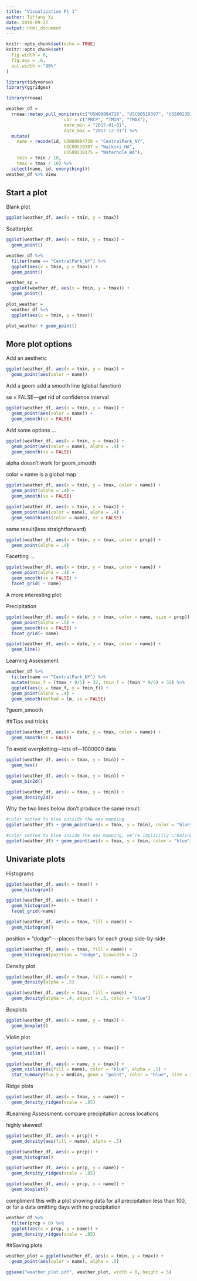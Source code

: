 ```yaml
---
title: "Visualization Pt 1"
author: Tiffany Xi
date: 2018-09-27
output: html_document
---
```


```r
knitr::opts_chunk$set(echo = TRUE)
knitr::opts_chunk$set(
  fig.width = 6,
  fig.asp = .6,
  out.width = "90%"
)

library(tidyverse)
library(ggridges)
```

```r
library(rnoaa)

weather_df = 
  rnoaa::meteo_pull_monitors(c("USW00094728", "USC00519397", "USS0023B17S"),
                      var = c("PRCP", "TMIN", "TMAX"), 
                      date_min = "2017-01-01",
                      date_max = "2017-12-31") %>%
  mutate(
    name = recode(id, USW00094728 = "CentralPark_NY", 
                      USC00519397 = "Waikiki_HA",
                      USS0023B17S = "Waterhole_WA"),
    tmin = tmin / 10,
    tmax = tmax / 10) %>%
  select(name, id, everything())
weather_df %>% View
```

## Start a plot

Blank plot

```r
ggplot(weather_df, aes(x = tmin, y = tmax))
```

Scatterplot

```r
ggplot(weather_df, aes(x = tmin, y = tmax)) + 
  geom_point()
```


```r
weather_df %>%
  filter(name == "CentralPark_NY") %>% 
  ggplot(aes(x = tmin, y = tmax)) + 
  geom_point()
```

```r
weather_sp = 
  ggplot(weather_df, aes(x = tmin, y = tmax)) + 
  geom_point()
```

```r
plot_weather = 
  weather_df %>%
  ggplot(aes(x = tmin, y = tmax)) 

plot_weather + geom_point()
```

## More plot options

Add an aesthetic

```r
ggplot(weather_df, aes(x = tmin, y = tmax)) + 
  geom_point(aes(color = name))
```

Add a geom
add a smooth line (global function)

se = FALSE---get rid of confidence interval
```r
ggplot(weather_df, aes(x = tmin, y = tmax)) + 
  geom_point(aes(color = name)) + 
  geom_smooth(se = FALSE)
```

Add some options ...

```r
ggplot(weather_df, aes(x = tmin, y = tmax)) + 
  geom_point(aes(color = name), alpha = .4) +
  geom_smooth(se = FALSE)
```
alpha doesn't work for geom_smooth


color = name is a global map
```r
ggplot(weather_df, aes(x = tmin, y = tmax, color = name)) + 
  geom_point(alpha = .4) +
  geom_smooth(se = FALSE)
```
```r
ggplot(weather_df, aes(x = tmin, y = tmax)) + 
  geom_point(aes(color = name), alpha = .4) +
  geom_smooth(aes(color = name), se = FALSE)
```
same result(less straightforward)

```r
ggplot(weather_df, aes(x = tmin, y = tmax, color = prcp)) + 
  geom_point(alpha = .4)
```

Facetting ...

```r
ggplot(weather_df, aes(x = tmin, y = tmax, color = name)) + 
  geom_point(alpha = .4) +
  geom_smooth(se = FALSE) + 
  facet_grid( ~ name)
```


A more interesting plot

Precipitation

```r
ggplot(weather_df, aes(x = date, y = tmax, color = name, size = prcp)) + 
  geom_point(alpha = .5) +
  geom_smooth(se = FALSE) + 
  facet_grid(~ name)
```

```r
ggplot(weather_df, aes(x = date, y = tmax, color = name)) + 
  geom_line()
```

Learning Assessment

```r
weather_df %>% 
  filter(name == "CentralPark_NY") %>% 
  mutate(tmax_f = (tmax * 9/5) + 32, tmin_f = (tmin * 9/5) + 32) %>% 
  ggplot(aes(x = tmax_f, y = tmin_f)) +
  geom_point(alpha = .4) +
  geom_smooth(method = lm, se = FALSE)
```
?geom_smooth

##Tips and tricks

```r
ggplot(weather_df, aes(x = date, y = tmax, color = name)) + 
  geom_smooth(se = FALSE) 
```

To avoid overplotting---lots of---1000000 data

```r
ggplot(weather_df, aes(x = tmax, y = tmin)) + 
  geom_hex()
```

```r
ggplot(weather_df, aes(x = tmax, y = tmin)) + 
  geom_bin2d()
```

```r
ggplot(weather_df, aes(x = tmax, y = tmin)) + 
  geom_density2d()
```


Why the two lines below don’t produce the same result:

```r
#color setted to blue outside the aes mapping
ggplot(weather_df) + geom_point(aes(x = tmax, y = tmin), color = "blue")

#color setted to blue inside the aes mapping, we’re implicitly creating a color variable that has the value blue everywhere; ggplot is then assigning colors according to this variable using the default color scheme.
ggplot(weather_df) + geom_point(aes(x = tmax, y = tmin, color = "blue"))
```

## Univariate plots

Histograms

```r
ggplot(weather_df, aes(x = tmax)) + 
  geom_histogram()
```

```r
ggplot(weather_df, aes(x = tmax)) + 
  geom_histogram()+
  facet_grid(~name)
```

```r
ggplot(weather_df, aes(x = tmax, fill = name)) + 
  geom_histogram()
```

position = "dodge"----places the bars for each group side-by-side
```r
ggplot(weather_df, aes(x = tmax, fill = name)) + 
  geom_histogram(position = "dodge", binwidth = 2)
```


Density plot

```r
ggplot(weather_df, aes(x = tmax, fill = name)) + 
  geom_density(alpha = .5)
```

```r
ggplot(weather_df, aes(x = tmax, fill = name)) + 
  geom_density(alpha = .4, adjust = .5, color = "blue")
```


Boxplots
```r
ggplot(weather_df, aes(x = name, y = tmax)) + 
  geom_boxplot()
```

Violin plot

```r
ggplot(weather_df, aes(x = name, y = tmax)) + 
  geom_violin()
```

```r
ggplot(weather_df, aes(x = name, y = tmax)) + 
  geom_violin(aes(fill = name), color = "blue", alpha = .5) + 
  stat_summary(fun.y = median, geom = "point", color = "blue", size = 3)
```

Ridge plots

```r
ggplot(weather_df, aes(x = tmax, y = name)) + 
  geom_density_ridges(scale = .85)
```

#Learning Assessment: compare precipitation across locations

highly skewed!

```r
ggplot(weather_df, aes(x = prcp)) + 
  geom_density(aes(fill = name), alpha = .5) 
```

```r
ggplot(weather_df, aes(x = prcp)) + 
  geom_histogram()
```

```r
ggplot(weather_df, aes(x = prcp, y = name)) + 
  geom_density_ridges(scale = .85)
```

```r
ggplot(weather_df, aes(y = prcp, x = name)) + 
  geom_boxplot() 
```

compliment this with a plot showing data for all precipitation less than 100, or for a data omitting days with no precipitation
```r
weather_df %>% 
  filter(prcp > 0) %>% 
  ggplot(aes(x = prcp, y = name)) + 
  geom_density_ridges(scale = .85)

```


##Saving plots

```r
weather_plot = ggplot(weather_df, aes(x = tmin, y = tmax)) + 
  geom_point(aes(color = name), alpha = .5) 

ggsave("weather_plot.pdf", weather_plot, width = 8, height = 5)
```


